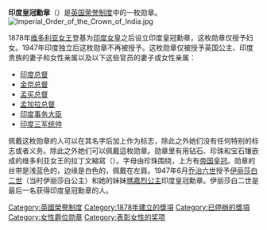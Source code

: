  {{noteTA
|1=zh-cn:乔治;zh-tw:喬治;zh-hk:佐治;
}}
'''印度皇冠勳章'''（{{lang-en|Order of the Crown of India}}）是[[英国荣誉制度|英国荣誉制度]]中的一枚勋章。
[[File:Imperial_Order_of_the_Crown_of_India.jpg|thumb]]

1878年[[维多利亚女王|维多利亚女王]]登基为[[印度皇帝|印度女皇]]之后设立印度皇冠勳章，这枚勋章仅授予妇女。1947年印度独立后这枚勋章不再被授予。这枚勋章仅被授予英国公主、印度贵族的妻子和女性亲属以及以下这些官员的妻子或女性亲属：
*[[印度总督|印度总督]]
*[[金奈总督|金奈总督]]
*[[孟买总督|孟买总督]]
*[[孟加拉总督|孟加拉总督]]
*[[印度事务大臣|印度事务大臣]]
*[[印度三军统帅|印度三军统帅]]

佩戴这枚勋章的人可以在其名字后加上{{lang|en|CI}}作为标志，除此之外她们没有任何特别的标志或者义务。除此之外她们可以佩戴這枚勋章。勋章里有用钻石、珍珠和宝石镶嵌成的维多利亚女王的拉丁文縮寫{{lang|la|VRI}}（{{lang|la|Victoria Regina Imperatrix}}）。字母由珍珠围绕，上方有[[帝国皇冠|帝国皇冠]]。勋章的丝带是浅蓝色的，边缘是白色的，佩戴在左肩。1947年6月[[乔治六世|乔治六世]]授予[[伊丽莎白二世|伊丽莎白二世]]（当时伊丽莎白公主）和她的妹妹[[瑪嘉烈公主|瑪嘉烈公主]]印度皇冠勳章。伊丽莎白二世是最后一名获得印度皇冠勳章的人。

{{英國授勳及嘉獎制度}}

[[Category:英國榮譽制度|Category:英國榮譽制度]]
[[Category:1878年建立的獎項|Category:1878年建立的獎項]]
[[Category:已停辦的獎項|Category:已停辦的獎項]]
[[Category:女性爵位勋章|Category:女性爵位勋章]]
[[Category:表彰女性的奖项|Category:表彰女性的奖项]]